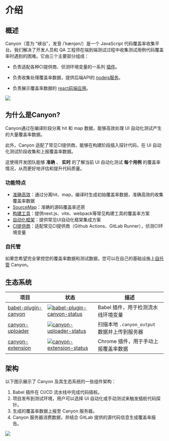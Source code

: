 # 介绍

## 概述

Canyon（意为 “峡谷”，发音 /ˈkænjən/）是一个 JavaScript 代码覆盖率收集平台。我们解决了开发人员和 QA 工程师在端到端测试过程中收集测试用例代码覆盖率时遇到的困难。它由三个主要部分组成：

- 负责适配各种CI提供商、侦测环境变量的一系列 [插件](https://github.com/canyon-project/canyon/tree/main/plugins)。

- 负责收集处理覆盖率数据，提供后端API的 [nodejs服务](https://github.com/canyon-project/canyon/tree/main/packages/canyon-backend)。

- 负责展示覆盖率数据的 [react前端应用](https://github.com/canyon-project/canyon/tree/main/packages/canyon-platform)。

![](/static/documentation/getting-started/introduction/home-screen.png)

## 为什么是Canyon?

Canyon通过在编译阶段分离 hit 和 map 数据，能够高效处理 UI 自动化测试产生的大量覆盖率数据。

此外，Canyon 适配了常见CI提供商，能够在构建阶段插入探针代码，在 UI 自动化测试阶段收集和上报覆盖率数据。

这使得开发团队能够 __准确__ 、 __实时__ 的了解当前 UI 自动化测试 __每个用例__ 的覆盖率情况，从而更好地评估和提升代码质量。

### 功能特点

- [准确高效](/documentation/core-concepts/separate-hit-and-map)：通过分离hit、map，编译时生成初始覆盖率数据，准确高效的收集覆盖率数据
- [SourceMap](/documentation/core-concepts/restore-source-code-coverage)：准确的源码覆盖率还原
- [构建工具](/documentation/installation/getting-started)：提供next.js、vite、webpack等常见构建工具的覆盖率方案
- [自动化框架](/documentation/end-to-end-testing/getting-started)：提供常见UI自动化框架集成方案
- [CI提供商](/documentation/reference/provider)：适配常见CI提供商（Github Actions、GitLab Runner），侦测CI环境变量


### 自托管

如果您希望完全掌控您的覆盖率数据和测试数据，您可以在自己的基础设施上[自托管](/documentation/self-host/community-edition/prerequisites) Canyon。

## 生态系统

| 项目                  | 状态                                                         | 描述                                         |
| --------------------- | ------------------------------------------------------------ | -------------------------------------------- |
| [babel-plugin-canyon] | [![babel-plugin-canyon-status]][babel-plugin-canyon-package] | Babel 插件，用于检测流水线环境变量           |
| [canyon-uploader]     | [![canyon-uploader-status]][canyon-uploader-package]         | 扫描本地 `.canyon_output` 数据并上传到服务器 |
| [canyon-extension]    | [![canyon-extension-status]][canyon-extension-package]       | Chrome 插件，用于手动上报覆盖率数据          |

[babel-plugin-canyon]: /documentation/ecosystem/babel-plugin-canyon
[vite-plugin-canyon]: https://github.com/canyon-project/vite-plugin-canyon
[canyon-uploader]: /documentation/ecosystem/canyon-uploader
[canyon-extension]: /documentation/ecosystem/canyon-extension
[babel-plugin-canyon-status]: https://img.shields.io/npm/v/babel-plugin-canyon.svg
[vite-plugin-canyon-status]: https://img.shields.io/npm/v/vite-plugin-canyon.svg
[canyon-uploader-status]: https://img.shields.io/npm/v/canyon-uploader.svg
[canyon-extension-status]: https://img.shields.io/chrome-web-store/v/omnpafdjidgpdmlimbangcjjaaodbeof.svg
[babel-plugin-canyon-package]: https://npmjs.com/package/babel-plugin-canyon
[vite-plugin-canyon-package]: https://npmjs.com/package/babel-plugin-vite
[canyon-uploader-package]: https://npmjs.com/package/canyon-uploader
[canyon-extension-package]: https://chrome.google.com/webstore/detail/canyon/omnpafdjidgpdmlimbangcjjaaodbeof

## 架构

以下图示展示了 Canyon 及其生态系统的一些组件架构：

1. Babel 插件在 CI/CD 流水线中完成代码插桩。
2. 项目发布到测试环境，用户可以选择 UI 自动化或手动测试来触发插桩代码探针。
3. 生成的覆盖率数据上报至 Canyon 服务器。
4. Canyon 服务器消费数据，并结合 GitLab 提供的源代码信息生成覆盖率报告。

![](/static/documentation/getting-started/introduction/architecture.png)
